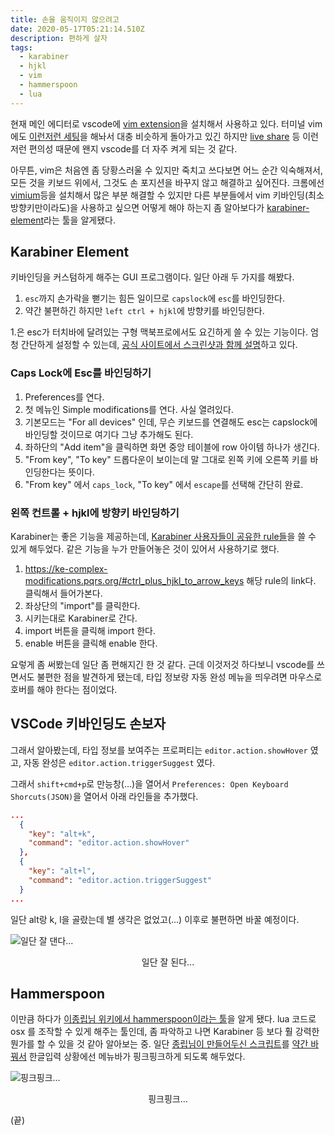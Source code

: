 ```yaml
---
title: 손을 움직이지 않으려고
date: 2020-05-17T05:21:14.510Z
description: 편하게 살자
tags:
  - karabiner
  - hjkl
  - vim
  - hammerspoon
  - lua
---
```

현재 메인 에디터로 vscode에 [vim extension](https://marketplace.visualstudio.com/items?itemName=vscodevim.vim)을 설치해서 사용하고 있다. 터미널 vim에도 [이런저런 세팅](https://github.com/sehyunchung/dotfiles/blob/master/nvim/init.vim)을 해놔서 대충 비슷하게 돌아가고 있긴 하지만 [live share](https://marketplace.visualstudio.com/items?itemName=MS-vsliveshare.vsliveshare-pack) 등 이런저런 편의성 때문에 왠지 vscode를 더 자주 켜게 되는 것 같다.

아무튼, vim은 처음엔 좀 당황스러울 수 있지만 죽치고 쓰다보면 어느 순간 익숙해져서, 모든 것을 키보드 위에서, 그것도 손 포지션을 바꾸지 않고 해결하고 싶어진다. 크롬에선 [vimium](https://chrome.google.com/webstore/detail/vimium/dbepggeogbaibhgnhhndojpepiihcmeb)등을 설치해서 많은 부분 해결할 수 있지만 다른 부분들에서 vim 키바인딩(최소 방향키만이라도)을 사용하고 싶으면 어떻게 해야 하는지 좀 알아보다가 [karabiner-element](https://karabiner-elements.pqrs.org/)라는 툴을 알게됐다.

## Karabiner Element

키바인딩을 커스텀하게 해주는 GUI 프로그램이다. 일단 아래 두 가지를 해봤다.

1. `esc`까지 손가락을 뻗기는 힘든 일이므로 `capslock`에 `esc`를 바인딩한다.
2. 약간 불편하긴 하지만 `left ctrl + hjkl`에 방향키를 바인딩한다.

1.은 esc가 터치바에 달려있는 구형 맥북프로에서도 요긴하게 쓸 수 있는 기능이다. 엄청 간단하게 설정할 수 있는데, [공식 사이트에서 스크린샷과 함께 설명](https://karabiner-elements.pqrs.org/docs/manual/configuration/configure-simple-modifications/)하고 있다.

### Caps Lock에 Esc를 바인딩하기

1. Preferences를 연다.
2. 첫 메뉴인 Simple modifications를 연다. 사실 열려있다.
3. 기본모드는 "For all devices" 인데, 무슨 키보드를 연결해도 esc는 capslock에 바인딩할 것이므로 여기다 그냥 추가해도 된다.
4. 좌하단의 "Add item"을 클릭하면 화면 중앙 테이블에 row 아이템 하나가 생긴다.
5. "From key", "To key" 드롭다운이 보이는데 말 그대로 왼쪽 키에 오른쪽 키를 바인딩한다는 뜻이다.
6. "From key" 에서 `caps_lock`, "To key" 에서 `escape`를 선택해 간단히 완료.

### 왼쪽 컨트롤 + hjkl에 방향키 바인딩하기

Karabiner는 좋은 기능을 제공하는데, [Karabiner 사용자들이 공유한 rule들](https://ke-complex-modifications.pqrs.org/)을 쓸 수 있게 해두었다. 같은 기능을 누가 만들어놓은 것이 있어서 사용하기로 했다.

1. <https://ke-complex-modifications.pqrs.org/#ctrl_plus_hjkl_to_arrow_keys> 해당 rule의 link다. 클릭해서 들어가본다.
2. 좌상단의 "import"를 클릭한다.
3. 시키는대로 Karabiner로 간다.
4. import 버튼을 클릭해 import 한다.
5. enable 버튼을 클릭해 enable 한다.

요렇게 좀 써봤는데 일단 좀 편해지긴 한 것 같다. 근데 이것저것 하다보니 vscode를 쓰면서도 불편한 점을 발견하게 됐는데, 타입 정보랑 자동 완성 메뉴을 띄우려면 마우스로 호버를 해야 한다는 점이었다.

## VSCode 키바인딩도 손보자

그래서 알아봤는데, 타입 정보를 보여주는 프로퍼티는 `editor.action.showHover` 였고, 자동 완성은 `editor.action.triggerSuggest` 였다.

그래서 `shift+cmd+p`로 만능창(...)을 열어서 `Preferences: Open Keyboard Shorcuts(JSON)`을 열어서 아래 라인들을 추가했다.

```json
...
  {
    "key": "alt+k",
    "command": "editor.action.showHover"
  },
  {
    "key": "alt+l",
    "command": "editor.action.triggerSuggest"
  }
...
```

일단 alt랑 k, l을 골랐는데 별 생각은 없었고(...) 이후로 불편하면 바꿀 예정이다.

![일단 잘 댄다...](/img/may-17-2020-21-41-24.gif)

<p align="center">일단 잘 된다...</p>

## Hammerspoon

이만큼 하다가 [이종립님 위키에서 hammerspoon이라는 툴](https://johngrib.github.io/wiki/hammerspoon/)을 알게 됐다. lua 코드로 osx 를 조작할 수 있게 해주는 툴인데, 좀 파악하고 나면 Karabiner 등 보다 훨 강력한 뭔가를 할 수 있을 것 같아 알아보는 중. 일단 [종립님이 만들어두신 스크립트](https://github.com/johngrib/hammerspoon-config/blob/master/modules/inputsource_aurora.lua)를 [약간 바꿔서](https://github.com/sehyunchung/dotfiles/blob/master/hammerspoon/modules/inputsource_pink.lua) 한글입력 상황에선 메뉴바가 핑크핑크하게 되도록 해두었다.

![핑크핑크...](/img/pink.gif)

<p align="center">핑크핑크...</p>

(끝)
